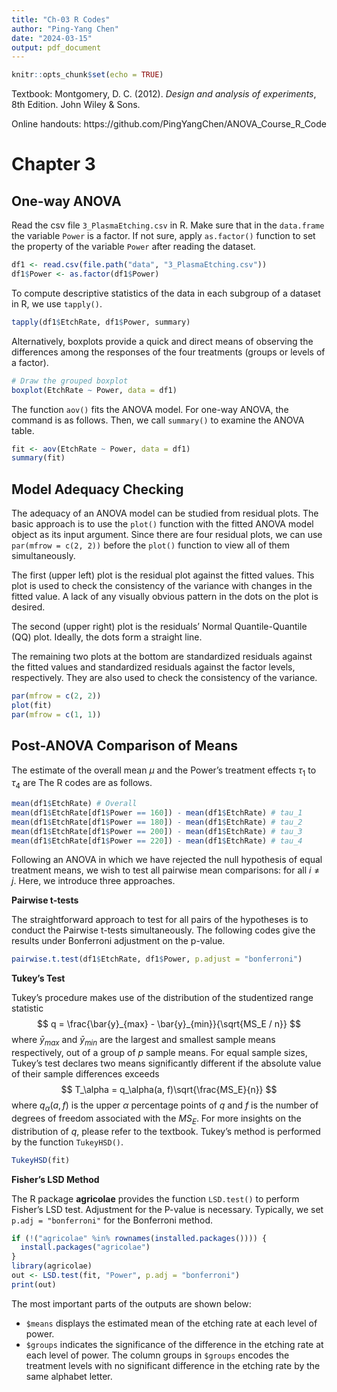 ```yaml
---
title: "Ch-03 R Codes"
author: "Ping-Yang Chen"
date: "2024-03-15"
output: pdf_document
---
```


```r
knitr::opts_chunk$set(echo = TRUE)
```

Textbook: Montgomery, D. C. (2012). *Design and analysis of experiments*, 8th Edition. John Wiley & Sons.

Online handouts: https://github.com/PingYangChen/ANOVA_Course_R_Code

# Chapter 3

## One-way ANOVA

Read the csv file `3_PlasmaEtching.csv` in R. Make sure that in the `data.frame` the variable `Power` is a factor. If not sure, apply `as.factor()` function to set the property of the variable `Power` after reading the dataset.
```r
df1 <- read.csv(file.path("data", "3_PlasmaEtching.csv"))
df1$Power <- as.factor(df1$Power)
```

To compute descriptive statistics of the data in each subgroup of a dataset in R, we use `tapply()`.

```r
tapply(df1$EtchRate, df1$Power, summary)
```

Alternatively, boxplots provide a quick and direct means of observing the differences among the responses of the four treatments (groups or levels of a factor).
```r
# Draw the grouped boxplot
boxplot(EtchRate ~ Power, data = df1)
```


The function `aov()` fits the ANOVA model. For one-way ANOVA, the command is as follows. Then, we call `summary()` to examine the ANOVA table.
```r
fit <- aov(EtchRate ~ Power, data = df1)
summary(fit)
```


## Model Adequacy Checking

The adequacy of an ANOVA model can be studied from residual plots. The basic approach is to use the `plot()` function with the fitted ANOVA model object as its input argument. Since there are four residual plots, we can use `par(mfrow = c(2, 2))` before the `plot()` function to view all of them simultaneously.

The first (upper left) plot is the residual plot against the fitted values. This plot is used to check the consistency of the variance with changes in the fitted value. A lack of any visually obvious pattern in the dots on the plot is desired.

The second (upper right) plot is the residuals' Normal Quantile-Quantile (QQ) plot. Ideally, the dots form a straight line.

The remaining two plots at the bottom are standardized residuals against the fitted values and standardized residuals against the factor levels, respectively. They are also used to check the consistency of the variance.

```r
par(mfrow = c(2, 2))
plot(fit)
par(mfrow = c(1, 1))
```


## Post-ANOVA Comparison of Means

The estimate of the overall mean $\mu$ and the Power's treatment effects $\tau_1$ to $\tau_4$ are
\begin{align*}
\hat{\mu} = \frac{1}{an}\sum_{i=1}^a\sum_{j=1}^n y_{ij} = \bar{y}_{\cdot\cdot}; & \\
\hat{\tau}_1 = \frac{1}{n}\sum_{j=1}^n y_{1j} - \hat{\mu} = \bar{y}_{1\cdot} - \bar{y}_{\cdot\cdot}; & 
\hat{\tau}_2 = \frac{1}{n}\sum_{j=1}^n y_{2j} - \hat{\mu} = \bar{y}_{2\cdot} - \bar{y}_{\cdot\cdot}; \\
\hat{\tau}_3 = \frac{1}{n}\sum_{j=1}^n y_{3j} - \hat{\mu} = \bar{y}_{3\cdot} - \bar{y}_{\cdot\cdot}; & 
\hat{\tau}_4 = \frac{1}{n}\sum_{j=1}^n y_{4j} - \hat{\mu} = \bar{y}_{4\cdot} - \bar{y}_{\cdot\cdot}. \\
\end{align*}
The R codes are as follows.
```r
mean(df1$EtchRate) # Overall
mean(df1$EtchRate[df1$Power == 160]) - mean(df1$EtchRate) # tau_1  
mean(df1$EtchRate[df1$Power == 180]) - mean(df1$EtchRate) # tau_2  
mean(df1$EtchRate[df1$Power == 200]) - mean(df1$EtchRate) # tau_3  
mean(df1$EtchRate[df1$Power == 220]) - mean(df1$EtchRate) # tau_4
```

Following an ANOVA in which we have rejected the null hypothesis of equal treatment means, we wish to test all pairwise mean comparisons:
\begin{align*}
H_0:~\mu_i = \mu_j \\
H_1:~\mu_i \neq \mu_j \\
\end{align*}
for all $i\neq j$. Here, we introduce three approaches.


**Pairwise t-tests**

The straightforward approach to test for all pairs of the hypotheses is to conduct the Pairwise t-tests simultaneously. The following codes give the results under Bonferroni adjustment on the p-value.
```r
pairwise.t.test(df1$EtchRate, df1$Power, p.adjust = "bonferroni")
```


**Tukey’s Test** 

Tukey’s procedure makes use of the distribution of the studentized range statistic
$$
q = \frac{\bar{y}_{max} - \bar{y}_{min}}{\sqrt{MS_E / n}}
$$
where $\bar{y}_{max}$ and $\bar{y}_{min}$ are the largest and smallest sample means respectively, out of a group of $p$ sample means. For equal sample sizes, Tukey’s test declares two means significantly different if the absolute value of
their sample differences exceeds
$$
T_\alpha = q_\alpha(a, f)\sqrt{\frac{MS_E}{n}}
$$
where $q_\alpha(a, f)$ is the upper $\alpha$ percentage points of $q$ and $f$ is the number of degrees of freedom associated with the $MS_E$. For more insights on the distribution of $q$, please refer to the textbook. Tukey's method is performed by the function `TukeyHSD()`.
```r
TukeyHSD(fit)
```


**Fisher’s LSD Method** 

The R package **agricolae** provides the function `LSD.test()` to perform Fisher's LSD test. Adjustment for the P-value is necessary. Typically, we set `p.adj = "bonferroni"` for the Bonferroni method.
```r
if (!("agricolae" %in% rownames(installed.packages()))) {
  install.packages("agricolae")  
}
library(agricolae)
out <- LSD.test(fit, "Power", p.adj = "bonferroni")
print(out)
```


The most important parts of the outputs are shown below:

- `$means` displays the estimated mean of the etching rate at each level of power.
- `$groups` indicates the significance of the difference in the etching rate at each level of power. The column groups in `$groups` encodes the treatment levels with no significant difference in the etching rate by the same alphabet letter.


<!--

\newpage
## Simluate for Observing Robustness of ANOVA


### The Error is Normally Distributed

Understand the meaning of the type I error. 

The effect model is defined as
$$
y_{ij} = \mu + \tau_i + \varepsilon_{ij}, i = 1, \ldots, a, j = 1, \ldots, n
$$
where the error is assumed Normally distributed with mean 0 and variance $\sigma^2$.
$$
\varepsilon_{ij} \sim N(0, \sigma^2)
$$


The simulation is based on the Completely Randomized Design (CRD) of one factor with $a = 4$ treatment levels. The parameters of the true model are set as follows:
```r
mu_t <- 0 # the true overall mean
tau_t <- c(-3, -1, 1, 3) # the true effects of the 4 levels
a <- length(tau_t)
n <- 5 # sample size of a treatment level
x <- as.factor(rep(1:a, each = n))
sig <- 2 # assumed standard deviation of the normal distribution
```

Let the significance level to be 0.05 and the simulation below creates 2000 independent scenarios with the data that under the null hypothesis $\tau_1 = ... = \tau_a = 0$. The aim is to count how many times, out of 2000 scenarios, that the F-tests reject $H_0$ when $H_0$ is known to be true.
```r
alpha <- 0.05 # significance level
n_sim <- 2000
indv_res <- vector("list", length = n_sim)
# Simulate n_sim times with different data randomly drawn from the fixed population
for (i in 1:n_sim) {
  set.seed(i) # set seed for reproducity
  # Generate response with Normal error 
  # under Null hypothesis \tau_1 = ... = \tau_a = 0
  y <- mu_t + rnorm(n*a, 0, sig)
  # compute ANOVA table and save the p-value
  fit <- aov(y ~ x)
  fit_sum <- summary(fit)
  pval <- fit_sum[[1]][1, 5]
  indv_res[[i]] <- list(
    "y" = y,
    "fit" = fit,
    "signif" = pval < alpha
  )
}
# Count the times that the F-test rejects H_0 when H_0 is true (type I error)
indv_signif <- sapply(1:n_sim, function(i) indv_res[[i]]$signif)
sim_t1e <- sum(indv_signif)/n_sim
print(sim_t1e)
```

The simulation shows that there are `r sum(indv_signif)` out of 2000 scenarios that, although $H_0$ is true, the F-test still reject $H_0$. Therefore, the simulated type I error is `r sim_t1e`, which is closed to the claimed significance level 0.05.


The baseline of the type II error is also necessary so that we can observe type II errors when changing the error assumption. To simulate the type II error, the response is the sum of the true overall, the true effects and the random error.
```r
alpha <- 0.05 # significance level
n_sim <- 2000
indv_res_2 <- vector("list", length = n_sim)
# Simulate n_sim times with different data randomly drawn from the fixed population
for (i in 1:n_sim) {
  set.seed(i) # set seed for reproducity
  # Generate response with Normal error 
  # under Alternative hypothesis with true effect \tau = c(-3, -1, 1, 3)
  effects <- rep(tau_t, each = n)
  y <- mu_t + effects + rnorm(n*a, 0, sig)
  # compute ANOVA table and save the p-value
  fit <- aov(y ~ x)
  fit_sum <- summary(fit)
  pval <- fit_sum[[1]][1, 5]
  indv_res_2[[i]] <- list(
    "y" = y,
    "fit" = fit,
    "signif" = pval < alpha
  )
}
# Count the times that the F-test does not rejects H_0 when H_1 is true (type II error)
indv_signif_2 <- sapply(1:n_sim, function(i) indv_res_2[[i]]$signif)
sim_t2e <- sum(1 - indv_signif_2)/n_sim
print(sim_t2e)
```
The simulation shows that there are `r sum(1 - indv_signif_2)` out of 2000 scenarios that, when $H_1$ is true, the F-test fails to reject $H_0$. Therefore, the simulated type II error is `r sim_t2e`.


### The Error is not Normally Distributed


When the assumption of Normally distributed error is broken, the probability of F-test making mistakes may no longer to be easily controlled at the pre-specified significance level 0.05. Let's replace the Normal distribution of the simulation setup by, for example, Exponential distribution and see the resulting type I error.
```r
alpha <- 0.05 # significance level
n_sim <- 2000
indv_res_exp <- vector("list", length = n_sim)
# Simulate n_sim times with different data randomly drawn from the fixed population
for (i in 1:n_sim) {
  set.seed(i) # set seed for reproducity
  # Generate response with Exponentially distributed error 
  # under Null hypothesis \tau_1 = ... = \tau_a = 0
  y <- mu_t + rexp(n*a, 0.5)
  # compute ANOVA table and save the p-value
  fit <- aov(y ~ x)
  fit_sum <- summary(fit)
  pval <- fit_sum[[1]][1, 5]
  indv_res_exp[[i]] <- list(
    "y" = y,
    "fit" = fit,
    "signif" = pval < alpha
  )
}
# Count the times that the F-test rejects H_0 when H_0 is true (type I error)
indv_signif_exp <- sapply(1:n_sim, function(i) indv_res_exp[[i]]$signif)
sim_t1e_exp <- sum(indv_signif_exp)/n_sim
print(sim_t1e_exp)
```
The simulation shows that there are `r sum(indv_signif_exp)` out of 2000 scenarios that the F-test still reject $H_0$ when $H_0$ is true. That is, the simulated type I error is `r sim_t1e_exp` when assume Exponentially distributed error, which is less than the claimed significance level 0.05.



Let's check the type II error of the F-test when the population of the random error is not Normal distribution.
```r
alpha <- 0.05 # significance level
n_sim <- 2000
indv_res_exp_2 <- vector("list", length = n_sim)
# Simulate n_sim times with different data randomly drawn from the fixed population
for (i in 1:n_sim) {
  set.seed(i) # set seed for reproducity
  # Generate response with Exponentially distributed error 
  # under Alternative hypothesis with true effect \tau = c(-3, -1, 1, 3)
  effects <- rep(tau_t, each = n)
  y <- mu_t + effects + rexp(n*a, 0.5)
  # compute ANOVA table and save the p-value
  fit <- aov(y ~ x)
  fit_sum <- summary(fit)
  pval <- fit_sum[[1]][1, 5]
  indv_res_exp_2[[i]] <- list(
    "y" = y,
    "fit" = fit,
    "signif" = pval < alpha
  )
}
# Count the times that the F-test does not rejects H_0 when H_1 is true (type II error)
indv_signif_exp_2 <- sapply(1:n_sim, function(i) indv_res_exp_2[[i]]$signif)
sim_t2e_exp <- sum(1 - indv_signif_exp_2)/n_sim
print(sim_t2e_exp)
```

The simulated type II error is `r sim_t2e_exp` when assume Exponentially distributed error, which is more than twice as the type II error in the case of Normal assumption.



### The Error is Normally Distributed but Variance Is Inconsistent



When the assumption of constant variance is broken, the probability of F-test making mistakes may no longer to be easily controlled at the pre-specified significance level 0.05. To observe the consequence of the violation of the constant variance assumption, let's varying the variance of the random error by treatment levels and see the resulting type I error.
```r
alpha <- 0.05 # significance level
n_sim <- 2000
indv_res_ncv <- vector("list", length = n_sim)
# Simulate n_sim times with different data randomly drawn from the fixed population
for (i in 1:n_sim) {
  set.seed(i) # set seed for reproducity
  # Generate response with Normal error but vary the variance across treatment levels
  # under Null hypothesis \tau_1 = ... = \tau_a = 0
  err_multi <- rep(1:a, each = n)
  y <- mu_t + rnorm(n*a)*err_multi
  # compute ANOVA table and save the p-value
  fit <- aov(y ~ x)
  fit_sum <- summary(fit)
  pval <- fit_sum[[1]][1, 5]
  indv_res_ncv[[i]] <- list(
    "y" = y,
    "fit" = fit,
    "signif" = pval < alpha
  )
}
# Count the times that the F-test rejects H_0 when H_0 is true (type I error)
indv_signif_ncv <- sapply(1:n_sim, function(i) indv_res_ncv[[i]]$signif)
sim_t1e_ncv <- sum(indv_signif_ncv)/n_sim
print(sim_t1e_ncv)
```
The simulation shows that there are `r sum(indv_signif_ncv)` out of 2000 scenarios that the F-test still reject $H_0$ when $H_0$ is true. That is, the simulated type I error is `r sim_t1e_ncv` for Normally distributed error with inconsistent variance, which is larger to the claimed significance level 0.05.



```r
alpha <- 0.05 # significance level
n_sim <- 2000
indv_res_ncv_2 <- vector("list", length = n_sim)
# Simulate n_sim times with different data randomly drawn from the fixed population
for (i in 1:n_sim) {
  set.seed(i) # set seed for reproducity 
  # Generate response with Normal error but vary the variance across treatment levels
  # under Alternative hypothesis with true effect \tau = c(-3, -1, 1, 3)
  effects <- rep(tau_t, each = n)
  err_multi <- rep(1:a, each = n)
  y <- mu_t + effects + rnorm(n*a)*err_multi
  # compute ANOVA table and save the p-value
  fit <- aov(y ~ x)
  fit_sum <- summary(fit)
  pval <- fit_sum[[1]][1, 5]
  indv_res_ncv_2[[i]] <- list(
    "y" = y,
    "fit" = fit,
    "signif" = pval < alpha
  )
}
# Count the times that the F-test does not rejects H_0 when H_1 is true (type II error)
indv_signif_ncv_2 <- sapply(1:n_sim, function(i) indv_res_ncv_2[[i]]$signif)
sim_t2e_ncv <- sum(1 - indv_signif_ncv_2)/n_sim
print(sim_t2e_ncv)
```
The simulated type II error is `r sim_t2e_ncv` when the variance is not constant, which much more than the type II error in the case of Normal assumption.

-->